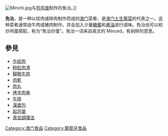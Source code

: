 {{Expand|time=2016-07-30}}
[[Image:Minchi.jpg|thumb]]与[[煎鸡蛋|煎鸡蛋]]制作的免治。]]

'''免治'''，是一种以绞肉或碎肉制作而成的[[澳门|澳门]]菜肴，是[[澳门土生葡菜|澳门土生葡菜]]的代表之一。这种菜肴通常由牛肉或猪肉制作，并会加入少量[[糖蜜|糖蜜]]和[[酱油|酱油]]进行调味。免治也可以和炒鸡蛋搭配，称为“免治炒蛋”。免治一词来自英文的 Minced，有剁碎的意思。

== 參見 ==
* [[牛絞肉|牛絞肉]]
* [[粉紅肉渣|粉紅肉渣]]
* [[韃靼牛肉|韃靼牛肉]]
* [[肉乾|肉乾]]
* [[肉丸|肉丸]]
* [[烤羊肉串|烤羊肉串]]
* [[牛排|牛排]]
* [[漢堡包|漢堡包]]
* [[起司堡|起司堡]]
* [[真空低溫烹調法|真空調理法]]

[[Category:澳门食品|Category:澳门食品]]
[[Category:葡萄牙食品|Category:葡萄牙食品]]


{{中国菜小作品}}